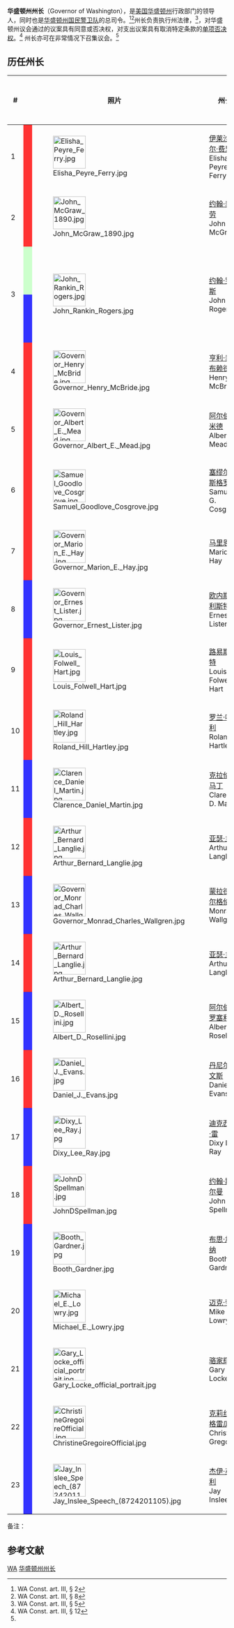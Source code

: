 {{Infobox Political post
|post            = 州长
|body            = 华盛顿州
|insignia        = Seal of Washington.svg
|insigniasize    = 110px
|insigniacaption = [[华盛顿州徽章|华盛顿州徽章]]
|image           = Jay Inslee Speech (8724201105).jpg
|imagesize       = 161px
|incumbent       = [[杰伊·英斯利|杰伊·英斯利]]
|incumbentsince  = 2013年1月16日
|style           = 阁下（The Honorable）
|residence       = [[华盛顿州州长官邸|华盛顿州州长官邸]]
|termlength      = 4年
|website         = [http://www.governor.wa.gov www.governor.wa.gov]
}}'''华盛顿州州长'''（Governor of Washington），是[[美国|美国]][[华盛顿州|华盛顿州]]行政部门的领导人，同时也是[[华盛顿州国民警卫队|华盛顿州国民警卫队]]的总司令。<ref name="wac-3-2">WA Const. art. III, § 2</ref><ref>WA Const. art. III, § 8</ref>州长负责执行州法律，<ref name="wac-3-5">WA Const. art. III, § 5</ref>，对华盛顿州议会通过的议案具有同意或否决权，对支出议案具有取消特定条款的[[单项否决权|单项否决权]]。<ref>WA Const. art. III, § 12</ref> 州长亦可在非常情况下召集议会。<ref name="wac-3-5" />

== 历任州长 ==
{| class="wikitable" style="text-align:center;"
! #
! colspan="2" | 照片
! 州长
! 上任
! 离任
! 党派
! colspan="2" | 副州长
! 任期
|-
| 1
| style="width: 0.3em; background: #FF3333;"| 
| [[File:Elisha_Peyre_Ferry.jpg|75px]]
| [[伊莱沙·佩尔·费里|伊莱沙·佩尔·费里]]<br>Elisha Peyre Ferry
| 1889年11月11日
| 1893年1月9日
| 共和党
| style="background: #FF3333;"| 
| [[查尔斯·劳顿|查尔斯·劳顿]]<br>Charles E. Laughton
| align="center" | 1
|-
| 2
| style="background: #FF3333;"|
| [[File:John_McGraw_1890.jpg|75px]]
| [[约翰·麦格劳|约翰·麦格劳]]<br>John McGraw
| 1893年1月9日
| 1897年1月11日
| 共和党
| style="background: #FF3333;"|
| [[F.H.卢斯|F.H.卢斯]]<br>F.H. Luce
| align="center" | 1
|-
| rowspan="2" | 3
| style="background: #CCFFCC;"|
| rowspan="2" | [[File:John_Rankin_Rogers.jpg|75px]]
| rowspan="2" | [[约翰·罗杰斯|约翰·罗杰斯]]<br>John Rogers
| rowspan="2" | 1897年1月11日
| rowspan="2" | 1901年12月26日
| 平民党
| style="background: #CCFFCC;"|
| [[瑟斯顿·丹尼尔斯|瑟斯顿·丹尼尔斯]]<br>Thurston Daniels
| rowspan="2" align="center" | {{frac|1|1|2}}{{#tag:ref|罗杰斯第一次以平民党身份当选，第二次则以民主党身份当选。<ref>{{cite web | url=http://www.wsulibs.wsu.edu/masc/finders/cg615.htm | title=John Rankin Rogers | publisher=Washington State University Libraries | accessdate=January 21, 2010 | archive-date=2012-03-06 | archive-url=https://web.archive.org/web/20120306031142/http://www.wsulibs.wsu.edu/masc/finders/cg615.htm | dead-url=no }}</ref>|group="la"}}<ref group="la" name="died">逝世于任上。</ref>
|-
| style="background: #3333FF;"|
| 民主党
| style="background: #3333FF;"|
| [[亨利·麦克布赖德|亨利·麦克布赖德]]<br>Henry McBride
|-
| 4
| style="background: #FF3333;"|
| [[Image:Governor_Henry_McBride.jpg|75px]]
| [[亨利·麦克布赖德|亨利·麦克布赖德]]<br>Henry McBride
| 1901年12月26日
| 1905年1月9日
| 共和党
| colspan="2"| ''空缺''
| align="center" | {{frac|1|2}}{{#tag:ref|以副州长身份完成剩余任期|name="filled"|group="la"}}
|-
| 5
| style="background: #FF3333;"|
| [[Image:Governor_Albert_E._Mead.jpg|75px]]
| [[阿尔伯特·米德|阿尔伯特·米德]]<br>Albert E. Mead
| 1905年1月9日
| 1909年1月27日
| 共和党
| style="background: #FF3333;"|
| [[查尔斯·库恩|查尔斯·库恩]]<br>Charles E. Coon
| align="center" | 1
|-
| 6
| style="background: #FF3333;"|
| [[Image:Samuel_Goodlove_Cosgrove.jpg|75px]]
| [[塞缪尔·科斯格罗夫|塞缪尔·科斯格罗夫]]<br>Samuel G. Cosgrove
| 1909年1月27日
| 1909年3月28日
| 共和党
| style="background: #FF3333;"|
| [[马里恩·海|马里恩·海]]<br>Marion E. Hay
| align="center" | {{frac|1|2}}<ref name="died" group="la" />
|-
| 7
| style="background: #FF3333;"|
| [[Image:Governor_Marion_E._Hay.jpg|75px]]
| [[马里恩·海|马里恩·海]]<br>Marion E. Hay
| 1909年3月28日
| 1913年1月11日
| 共和党
| colspan="2" | ''空缺''
| align="center" | {{frac|1|2}}<ref name="filled" group="la" />
|-
| 8
| style="background:#3333FF;"|
| [[Image:Governor_Ernest_Lister.jpg|75px]]
| [[欧内斯特·利斯特|欧内斯特·利斯特]]<br>Ernest Lister
| 1913年1月11日
| 1919年2月13日
| 民主党
| style="background: #FF3333;"|
| [[路易斯·哈特|路易斯·哈特]]<br>Louis Folwell Hart<ref group="la" name="republican">代表共和党。</ref>
| align="center" | {{frac|1|1|2}}{{#tag:ref|利斯特在第二任期内患病，被迫由副州长行使职权。几个月后，利斯特去世。<ref name="Lister">{{cite news | url=http://pqasb.pqarchiver.com/csmonitor_historic/access/298389852.html?dids=298389852:298389852&FMT=ABS&FMTS=ABS:AI&date=Feb+14%2C+1919&author=&pub=Christian+Science+Monitor&desc=CHANGE+OF+GOVERNOR+IN+WASHINGTON&pqatl=google | title=Change of Governor in Washington | newspaper=[[The_Christian_Science_Monitor|The Christian Science Monitor]] | date=February 14, 1919 | accessdate=January 21, 2011 | archive-date=2013-01-31 | archive-url=https://web.archive.org/web/20130131064820/http://pqasb.pqarchiver.com/csmonitor_historic/access/298389852.html?dids=298389852:298389852&FMT=ABS&FMTS=ABS:AI&date=Feb+14%2C+1919&author=&pub=Christian+Science+Monitor&desc=CHANGE+OF+GOVERNOR+IN+WASHINGTON&pqatl=google | dead-url=no }}</ref>|group="la"}}
|-
| rowspan="2" | 9
| rowspan="2" style="background: #FF3333;"|
| rowspan="2" | [[Image:Louis_Folwell_Hart.jpg|75px]]
| rowspan="2" | [[路易斯·哈特|路易斯·哈特]]<br>Louis Folwell Hart
| rowspan="2" | 1919年2月13日
| rowspan="2" | 1925年1月12日
| rowspan="2" | 共和党
| colspan="2" | ''空缺''
| rowspan="2" align="center" | {{frac|1|1|2}}{{#tag:ref|以副州长身份完成剩余任期。<ref name="Lister" />|group="la"}}
|-
| style="background: #FF3333;"|
| [[威廉·科伊尔|威廉·科伊尔]]<br>William J. Coyle
|-
| rowspan="2" | 10
| rowspan="2" style="background: #FF3333;"|
| rowspan="2" | [[Image:Roland_Hill_Hartley.jpg|75px]]
| rowspan="2" | [[罗兰·哈特利|罗兰·哈特利]]<br>Roland H. Hartley
| rowspan="2" | 1925年1月12日
| rowspan="2" | 1933年1月9日
| rowspan="2" | 共和党
| style="background: #FF3333;"|
| [[W·约翰逊|W·约翰逊]]<br>W. Lon Johnson
| rowspan="2" align="center" | 2
|-
| style="background: #FF3333;"|
| [[约翰·亚瑟·格拉特利|约翰·亚瑟·格拉特利]]<br>John Arthur Gellatly
|-
| 11
| style="background: #3333FF;"|
| [[Image:Clarence_Daniel_Martin.jpg|75px]]
| [[克拉伦斯·马丁|克拉伦斯·马丁]]<br>Clarence D. Martin
| 1933年1月9日
| 1941年1月13日
| 民主党
| style="background: #3333FF;"|
| [[维克托·迈耶斯|维克托·迈耶斯]]<br>Victor A. Meyers
| align="center"|2
|-
| 12
| style="background: #FF3333;"|
| [[Image:Arthur_Bernard_Langlie.jpg|75px]]
| [[亚瑟·兰利|亚瑟·兰利]]<br>Arthur B. Langlie
| 1941年1月13日
| 1945年1月8日
| 共和党
| style="background: #3333FF;"|
| [[维克托·迈耶斯|维克托·迈耶斯]]<br>Victor A. Meyers<ref group="la" name="democratic">代表民主党。</ref>
| align="center" | 1
|-
| 13
| style="background: #3333FF;"|
| [[File:Governor_Monrad_Charles_Wallgren.jpg|75px]]
| [[蒙拉德·沃尔格伦|蒙拉德·沃尔格伦]]<br>Monrad Wallgren
| 1945年1月8日
| 1949年1月12日
| 民主党
| style="background: #3333FF;"|
| [[维克托·迈耶斯|维克托·迈耶斯]]<br>Victor A. Meyers
| align="center" | 1
|-
| rowspan="2" | 14
| rowspan="2" style="background: #FF3333;"|
| rowspan="2" | [[Image:Arthur_Bernard_Langlie.jpg|75px]]
| rowspan="2" | [[亚瑟·兰利|亚瑟·兰利]]<br>Arthur B. Langlie
| rowspan="2" | 1949年1月12日
| rowspan="2" | 1957年1月14日
| rowspan="2" | 共和党
| style="background: #3333FF;"|
| [[维克托·迈耶斯|维克托·迈耶斯]]<br>Victor A. Meyers<ref group="la" name="democratic" />
| rowspan="2" align="center" | 2
|-
| style="background: #FF3333;"|
| [[埃米特·安德森|埃米特·安德森]]<br>Emmett T. Anderson
|-
| 15
| style="background: #3333FF;"|
| [[Image:Albert_D._Rosellini.jpg|75px]]
| [[阿尔伯特·罗塞利尼|阿尔伯特·罗塞利尼]]<br>Albert Rosellini
| 1957年1月14日
| 1965年1月11日
| 民主党
| style="background: #3333FF;"|
| [[约翰·彻伯格|约翰·彻伯格]]<br>John Cherberg
| align="center" | 2
|-
| 16
| style="background: #FF3333;"|
| [[File:Daniel_J._Evans.jpg|75px]]
| [[丹尼尔·埃文斯|丹尼尔·埃文斯]]<br>Daniel J. Evans
| 1965年1月11日
| 1977年1月12日
| 共和党
| style="background: #3333FF;"|
| [[约翰·彻伯格|约翰·彻伯格]]<br>John Cherberg<ref group="la" name="democratic" />
| align="center" | 3
|-
| 17
| style="background: #3333FF;"|
| [[File:Dixy_Lee_Ray.jpg|75px]]
| [[迪克西·李·雷|迪克西·李·雷]]<br>Dixy Lee Ray
| 1977年1月12日
| 1981年1月14日
| 民主党
| style="background: #3333FF;"|
| [[约翰·彻伯格|约翰·彻伯格]]<br>John Cherberg
| align="center" | 1
|-
| 18
| style="background: #FF3333;"|
| [[File:JohnDSpellman.jpg|75px]]
| [[约翰·斯佩尔曼|约翰·斯佩尔曼]]<br>John Spellman
| 1981年1月14日
| 1985年1月16日
| 共和党
| style="background: #3333FF;"|
| [[约翰·彻伯格|约翰·彻伯格]]<br>John Cherberg<ref group="la" name="democratic" />
| align="center" | 1
|-
| rowspan="2" | 19
| rowspan="2" style="background: #3333FF;"|
| rowspan="2" | [[File:Booth_Gardner.jpg|75px]]
| rowspan="2" | [[布思·加德纳|布思·加德纳]]<br>Booth Gardner
| rowspan="2" | 1985年1月16日
| rowspan="2" | 1993年1月13日
| rowspan="2" | 民主党
| style="background: #3333FF;"|
| [[约翰·彻伯格|约翰·彻伯格]]<br>John Cherberg
| rowspan="2" align="center" | 2
|-
| style="background: #FF3333;"|
| [[乔尔·普里查德|乔尔·普里查德]]<br>Joel Pritchard<ref group="la" name="republican" />
|-
| 20
| style="background: #3333FF;"|
| [[File:Michael_E._Lowry.jpg|75px]]
| [[迈克·劳里|迈克·劳里]]<br>Mike Lowry
| 1993年1月13日
| 1997年1月15日
| 民主党
| style="background: #FF3333;"|
| [[乔尔·普里查德|乔尔·普里查德]]<br>Joel Pritchard<ref group="la" name="republican" />
| align="center" | 1
|-
| 21
| style="background: #3333FF;"|
| [[File:Gary_Locke_official_portrait.jpg|75px]]
| [[骆家辉|骆家辉]]<br>Gary Locke
| 1997年1月15日
| 2005年1月12日
| 民主党
| style="background: #3333FF;"|
| [[布拉德·欧文|布拉德·欧文]]<br>Brad Owen
| align="center" | 2
|-
| 22
| style="background:#3333FF;"| 
| [[File:ChristineGregoireOfficial.jpg|75px]]
| [[克莉丝汀·格雷瓜尔|克莉丝汀·格雷瓜尔]]<br>Christine Gregoire
| 2005年1月12日
| 2013年1月16日
| 民主党
| style="background: #3333FF;"|
| [[布拉德·欧文|布拉德·欧文]]<br>Brad Owen
| align="center" | 2
|-
| 23
| style="background: #3333FF;"|
| [[File:Jay_Inslee_Speech_(8724201105).jpg|75px]]
| [[杰伊·英斯利|杰伊·英斯利]]<br>Jay Inslee
| 2013年1月16日
| ''今''
| 民主党
| style="background:#3333FF;"|
| [[布拉德·欧文|布拉德·欧文]]<br>Brad Owen
| align="center" | 1
|}
备注：
<references group="la"/>

== 参考文献 ==
{{Reflist}}

{{US Chief Executives}}
[[Category:美国州长|WA]]
[[Category:华盛顿州州长|]]